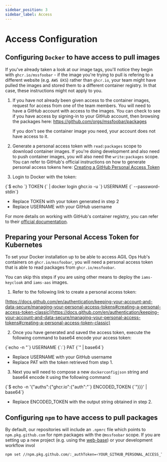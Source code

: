 ```yaml
---
sidebar_position: 3
sidebar_label: Access
---
```



# Access Configuration

## Configuring `Docker` to have access to pull images

If you've already taken a look at our image tags, you'll notice they begin with `ghcr.io/mssfoobar` - if the image
you're trying to pull is refering to a different website (e.g. `AWS EKS`) rather than `ghcr.io`, your team might have
pulled the images and stored them to a different container registry. In that case, these instructions might not apply
to you.

1. If you have not already been given access to the container images, request for access from one of the team members.
   You will need to have a GitHub account with access to the images. You can check to see if you have access by
   signing-in to your GitHub account, then browsing the packages here: https://github.com/orgs/mssfoobar/packages

    If you don't see the container image you need, your account does not have access to it.

2. Generate a personal access token with `read:packages` scope to download container images. If you're doing development
   and also need to push container images, you will also need the `write:packages` scope. You can refer to GitHub's
   official instructions on how to generate personal access tokens here: [Creating a GitHub Personal Access Token](https://docs.github.com/en/authentication/keeping-your-account-and-data-secure/managing-your-personal-access-tokens#creating-a-personal-access-token-classic)

3. Login to Docker with the token:

<CodeBlock language="bash">
	{`$ echo `}
	<span className="highlight">TOKEN</span>
	{` | docker login ghcr.io -u `}
	<span className="highlight">USERNAME</span>
	{` --password-stdin`}
</CodeBlock>

-   Replace <span className="highlight">TOKEN</span> with your token generated in step 2
-   Replace <span className="highlight">USERNAME</span> with your GitHub username

For more details on working with GitHub's container registry, you can refer to their
[official documentation](https://docs.github.com/en/packages/working-with-a-github-packages-registry/working-with-the-container-registry).

## Preparing your Personal Access Token for Kubernetes

To set your Docker installation up to be able to access AGIL Ops Hub's containers on `ghcr.io/mssfoobar`, you will need
a personal access token that is able to read packages from `ghcr.io/mssfoobar`.

You can skip this steps if you are using other means to deploy the `iams-keycloak` and `iams-aas` images.

1. Refer to the following link to create a personal access token:

[https://docs.github.com/en/authentication/keeping-your-account-and-data-secure/managing-your-personal-access-tokens#creating-a-personal-access-token-classic](https://docs.github.com/en/authentication/keeping-your-account-and-data-secure/managing-your-personal-access-tokens#creating-a-personal-access-token-classic)

2. Once you have generated and saved the access token, execute the following command to base64 encode your access token:

<CodeBlock language="bash">
	{`echo -n "`}
	<span className="highlight">USERNAME</span>
	{`:`}
	<span className="highlight">PAT</span>
	{`" | base64`}
</CodeBlock>

-   Replace <span className="highlight">USERNAME</span> with your GitHub username
-   Replace <span className="highlight">PAT</span> with the token retrieved from step 1.

3. Next you will need to compose a new `dockerconfigjson` string and base64 encode it using the following command:

<CodeBlock language="bash">
	{`$ echo -n '{"auths":{"ghcr.io":{"auth":"`}
	<span className="highlight">ENCODED_TOKEN</span>
	{`"}}}' | base64`}
</CodeBlock>

-   Replace <span className="highlight">ENCODED_TOKEN</span> with the output string obtained in step 2.

## Configuring `npm` to have access to pull packages

By default, our repositories will include an `.npmrc` file which points to `npm.pkg.github.com` for npm packages with
the `@mssfoobar` scope. If you are setting up a new project (e.g. using the [web-base](../web-base/overview.md)) or
your development workflow invol

```bash
npm set //npm.pkg.github.com/:_authToken=<YOUR_GITHUB_PERSONAL_ACCESS_TOKEN>
```
